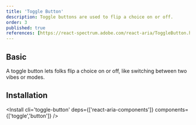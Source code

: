 ```yaml
---
title: 'Toggle Button'
description: Toggle buttons are used to flip a choice on or off.
order: 3
published: true
references: [https://react-spectrum.adobe.com/react-aria/ToggleButton.html#props', 'https://cleon-icons.vercel.app/']
---
```


## Basic

A toggle button lets folks flip a choice on or off, like switching between two vibes or modes.

<How toUse='buttons/toggle-button-demo' />

## Installation

<Install cli='toggle-button' deps={['react-aria-components']} components={['toggle','button']} />
